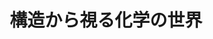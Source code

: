 ﻿---
title: "構造から視る化学の世界"
category: "理学"
vol: "87"
interviewee: "豊田 真司"
url: ""
tags: []
pdf: "87-4-toyota.pdf"
facephoto: ""
career: ""
preface: "豊田では、 アントラセンとアセチレンを繋げてさまざまな構造を有する分子を創り出している。本稿ではまず、物理有機化学について紹介したうえで、 アントラセンとアセチレンの構造と性質を述べる。そして、豊田先生が実際に創り出した分子のいくつかを取り上げ、 その構造と物性を物理有機化学の立場から紹介し、先生の理念へと繋げる。"
---
